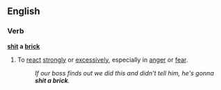 ==English==

===Verb===
'''[[shit]] a [[brick]]'''

# {{idiom}} {{vulgar}}  To [[react]] [[strongly]] or [[excessively]], especially in [[anger]] or [[fear]].
#:''If our boss finds out we did this and didn't tell him, he's gonna '''shit a brick'''.''